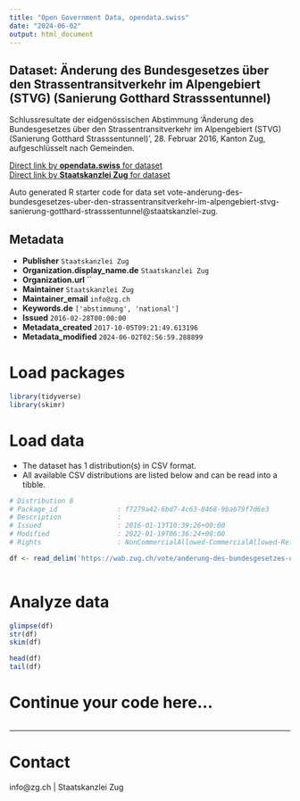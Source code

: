 ```yaml
---
title: "Open Government Data, opendata.swiss"
date: "2024-06-02"
output: html_document
---
```


## Dataset: Änderung des Bundesgesetzes über den Strassentransitverkehr im Alpengebiert (STVG) (Sanierung Gotthard Strasssentunnel)

Schlussresultate der eidgenössischen Abstimmung 'Änderung des Bundesgesetzes über den Strassentransitverkehr im Alpengebiert (STVG) (Sanierung Gotthard Strasssentunnel)', 28. Februar 2016, Kanton Zug, aufgeschlüsselt nach Gemeinden.

[Direct link by **opendata.swiss** for dataset](https://opendata.swiss/de/dataset/anderung-des-bundesgesetzes-uber-den-strassentransitverkehr-im-alpengebiert-stvg-sanierung-gott)<br>
[Direct link by **Staatskanzlei Zug** for dataset](https://wab.zug.ch/vote/anderung-des-bundesgesetzes-uber-den-strassentransitverkehr-im-alpengebiert-stvg-sanierung-gotthard-strasssentunnel/data)

Auto generated R starter code for data set vote-anderung-des-bundesgesetzes-uber-den-strassentransitverkehr-im-alpengebiert-stvg-sanierung-gotthard-strasssentunnel@staatskanzlei-zug.

## Metadata

- **Publisher** `Staatskanzlei Zug`
- **Organization.display_name.de** `Staatskanzlei Zug`
- **Organization.url** ``
- **Maintainer** `Staatskanzlei Zug`
- **Maintainer_email** `info@zg.ch`
- **Keywords.de** `['abstimmung', 'national']`
- **Issued** `2016-02-28T00:00:00`
- **Metadata_created** `2017-10-05T09:21:49.613196`
- **Metadata_modified** `2024-06-02T02:56:59.288899`


# Load packages

```r

library(tidyverse)
library(skimr)

```

# Load data

-   The dataset has 1 distribution(s) in CSV format.
-   All available CSV distributions are listed below and can be read into a tibble.

```r

# Distribution 0
# Package_id               : f7279a42-6bd7-4c63-8468-9bab79f7d6e3
# Description              : 
# Issued                   : 2016-01-13T10:39:26+00:00
# Modified                 : 2022-01-19T06:36:24+00:00
# Rights                   : NonCommercialAllowed-CommercialAllowed-ReferenceRequired

df <- read_delim('https://wab.zug.ch/vote/anderung-des-bundesgesetzes-uber-den-strassentransitverkehr-im-alpengebiert-stvg-sanierung-gotthard-strasssentunnel/data-csv')



```

# Analyze data

```r

glimpse(df)
str(df)
skim(df)

head(df)
tail(df)

```

# Continue your code here...

```r

```

------------------------------------------------------------------------

# Contact

info@zg.ch | Staatskanzlei Zug
